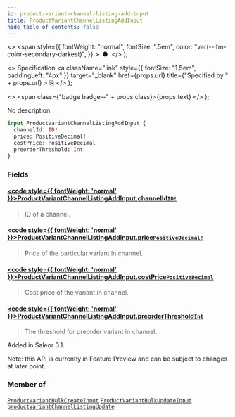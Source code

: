 ```yaml
---
id: product-variant-channel-listing-add-input
title: ProductVariantChannelListingAddInput
hide_table_of_contents: false
---
```


  <>
    <span
      style={{
        fontWeight: "normal",
        fontSize: ".5em",
        color: "var(--ifm-color-secondary-darkest)",
      }}
    >
      &nbsp;●&nbsp;
    </span>
  </>
);

  <>
    Specification
    <a
      className="link"
      style={{ fontSize: "1.5em", paddingLeft: "4px" }}
      target="\_blank"
      href={props.url}
      title={"Specified by " + props.url}
    >
      ⎘
    </a>
  </>
);

  <>
    <span class={"badge badge--" + props.class}>{props.text}</span>
  </>
);

No description

```graphql
input ProductVariantChannelListingAddInput {
  channelId: ID!
  price: PositiveDecimal!
  costPrice: PositiveDecimal
  preorderThreshold: Int
}
```

### Fields

#### [<code style={{ fontWeight: 'normal' }}>ProductVariantChannelListingAddInput.<b>channelId</b></code>](#)<Bullet />[`ID!`](../../api-reference/scalars/id) <Badge class="secondary" text="non-null"/> <Badge class="secondary" text="scalar"/>

> ID of a channel.

#### [<code style={{ fontWeight: 'normal' }}>ProductVariantChannelListingAddInput.<b>price</b></code>](#)<Bullet />[`PositiveDecimal!`](../../api-reference/scalars/positive-decimal) <Badge class="secondary" text="non-null"/> <Badge class="secondary" text="scalar"/>

> Price of the particular variant in channel.

#### [<code style={{ fontWeight: 'normal' }}>ProductVariantChannelListingAddInput.<b>costPrice</b></code>](#)<Bullet />[`PositiveDecimal`](../../api-reference/scalars/positive-decimal) <Badge class="secondary" text="scalar"/>

> Cost price of the variant in channel.

#### [<code style={{ fontWeight: 'normal' }}>ProductVariantChannelListingAddInput.<b>preorderThreshold</b></code>](#)<Bullet />[`Int`](../../api-reference/scalars/int) <Badge class="secondary" text="scalar"/>

> The threshold for preorder variant in channel.

Added in Saleor 3.1.

Note: this API is currently in Feature Preview and can be subject to changes at later point.

>

### Member of

[`ProductVariantBulkCreateInput`](../../api-reference/inputs/product-variant-bulk-create-input) <Badge class="secondary" text="input"/><Bullet />[`ProductVariantBulkUpdateInput`](../../api-reference/inputs/product-variant-bulk-update-input) <Badge class="secondary" text="input"/><Bullet />[`productVariantChannelListingUpdate`](../../api-reference/mutations/product-variant-channel-listing-update) <Badge class="secondary" text="mutation"/>
